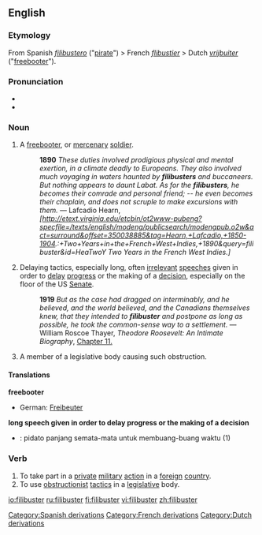 ==English==
{{wikipedia}}

===Etymology===
From Spanish ''[[filibustero]]'' ("[[pirate]]") &gt; French ''[[flibustier]]'' &gt; Dutch ''[[vrijbuiter]]'' ("[[freebooter]]").

===Pronunciation===
*{{IPA|/ˈfɪlɪbʌstə(r)/}}
*{{audio|en-us-filibuster.ogg|Audio (US)}}

===Noun===
{{en-noun}}

# A [[freebooter]], or [[mercenary]] [[soldier]].
#:'''1890''' ''These duties involved prodigious physical and mental exertion, in a climate deadly to Europeans. They also involved much voyaging in waters haunted by '''filibusters''' and buccaneers. But nothing appears to daunt Labat. As for the '''filibusters''', he becomes their comrade and personal friend; -- he even becomes their chaplain, and does not scruple to make excursions with them.'' — Lafcadio Hearn, ''[http://etext.virginia.edu/etcbin/ot2www-pubeng?specfile=/texts/english/modeng/publicsearch/modengpub.o2w&act=surround&offset=350038885&tag=Hearn,+Lafcadio,+1850-1904.:+Two+Years+in+the+French+West+Indies,+1890&query=filibuster&id=HeaTwoY Two Years in the French West Indies.]''
# {{US}} Delaying tactics, especially long, often [[irrelevant]] [[speech]]es given in order to [[delay]] [[progress]] or the making of a [[decision]], especially on the floor of the US [[senate|Senate]].
#:'''1919''' ''But as the case had dragged on interminably, and he believed, and the world believed, and the Canadians themselves knew, that they intended to '''filibuster''' and postpone as long as possible, he took the common-sense way to a settlement.'' —  William Roscoe Thayer, ''Theodore Roosevelt: An Intimate Biography'', [http://etext.virginia.edu/etcbin/ot2www-pubeng?specfile=/texts/english/modeng/publicsearch/modengpub.o2w&act=surround&offset=616952574&tag=Thayer,+William+Roscoe:+Theodore+Roosevelt:+An+Intimate+Biography,+1919&query=filibuster&id=ThaTheo Chapter 11.]
# {{US}} A member of a legislative body causing such obstruction.

====Translations====
'''freebooter'''
*German: [[Freibeuter]] {{m}}

'''long speech given in order to delay progress or the making of a decision'''
*{{ttbc|Indonesian}}: pidato panjang semata-mata untuk membuang-buang waktu (1)

===Verb===
{{en-verb}}

#To take part in a [[private]] [[military]] [[action]] in a [[foreign]] [[country]].
#To use [[obstructionist]] [[tactic]]s in a [[legislative]] body.


[[Category:Spanish derivations]]
[[Category:French derivations]]
[[Category:Dutch derivations]]

[[io:filibuster]]
[[ru:filibuster]]
[[fi:filibuster]]
[[vi:filibuster]]
[[zh:filibuster]]